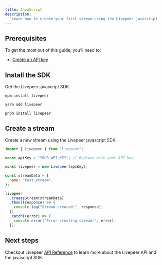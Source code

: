 ```yaml
---
title: JavaScript
description:
  "Learn how to create your first stream using the Livepeer javascript SDK."
---
```


## Prerequisites

To get the most out of this guide, you’ll need to:

- [Create an API key](https://livepeer.studio/dashboard/developers/api-keys)

## Install the SDK

Get the Livepeer javascript SDK.

<Tabs>
<Tab title="npm">

```bash
npm install livepeer
```

</Tab>
<Tab title="yarn">

```bash
yarn add livepeer
```

</Tab>
<Tab title="pnpm">

```bash
pnpm install livepeer
```

</Tab>
</Tabs>

## Create a stream

Create a new stream using the Livepeer javascript SDK.

```js
import { Livepeer } from "livepeer";

const apiKey = "YOUR_API_KEY"; // Replace with your API key

const livepeer = new Livepeer(apiKey);

const streamData = {
  name: "test_stream",
};

livepeer
  .createStream(streamData)
  .then((response) => {
    console.log("Stream created:", response);
  })
  .catch((error) => {
    console.error("Error creating stream:", error);
  });
```

## Next steps

Checkout Livepeer [API Reference](/api-reference) to learn more about the
Livepeer API and the javascript SDK.
